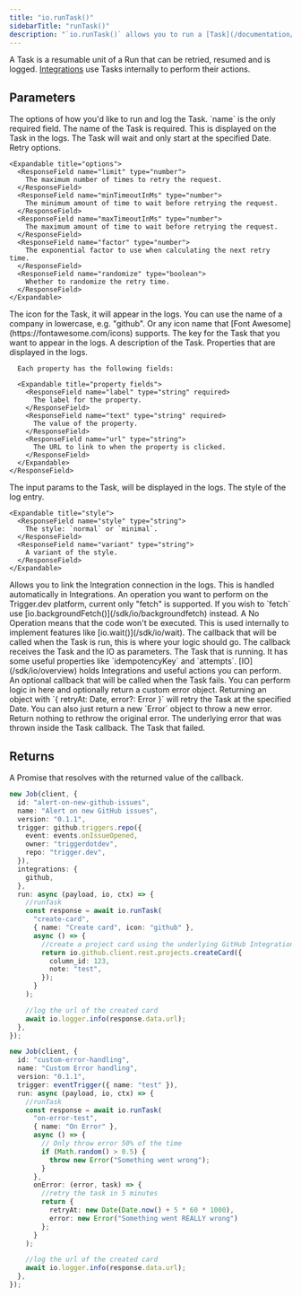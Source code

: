 ```yaml
---
title: "io.runTask()"
sidebarTitle: "runTask()"
description: "`io.runTask()` allows you to run a [Task](/documentation/concepts/tasks) from inside a Job run."
---
```


A Task is a resumable unit of a Run that can be retried, resumed and is logged. [Integrations](/integrations) use Tasks internally to perform their actions.

## Parameters

<Snippet file="stable-key-param.mdx" />

<ResponseField name="options" type="object" required>
  The options of how you'd like to run and log the Task. `name` is the only required field.

<Expandable title="options">
  <ResponseField name="name" type="string" required>
    The name of the Task is required. This is displayed on the Task in the logs.
  </ResponseField>
  <ResponseField name="delayUntil" type="date">
    The Task will wait and only start at the specified Date.
  </ResponseField>
  <ResponseField name="retry" type="object">
    Retry options.

    <Expandable title="options">
      <ResponseField name="limit" type="number">
        The maximum number of times to retry the request.
      </ResponseField>
      <ResponseField name="minTimeoutInMs" type="number">
        The minimum amount of time to wait before retrying the request.
      </ResponseField>
      <ResponseField name="maxTimeoutInMs" type="number">
        The maximum amount of time to wait before retrying the request.
      </ResponseField>
      <ResponseField name="factor" type="number">
        The exponential factor to use when calculating the next retry time.
      </ResponseField>
      <ResponseField name="randomize" type="boolean">
        Whether to randomize the retry time.
      </ResponseField>
    </Expandable>

  </ResponseField>
  <ResponseField name="icon" type="string">
    The icon for the Task, it will appear in the logs. You can use the name of a
    company in lowercase, e.g. "github". Or any icon name that [Font
    Awesome](https://fontawesome.com/icons) supports.
  </ResponseField>
  <ResponseField name="displayKey" type="string">
    The key for the Task that you want to appear in the logs.
  </ResponseField>
  <ResponseField name="description" type="string">
    A description of the Task.
  </ResponseField>
    <ResponseField name="properties" type="array">
      Properties that are displayed in the logs.

      Each property has the following fields:

      <Expandable title="property fields">
        <ResponseField name="label" type="string" required>
          The label for the property.
        </ResponseField>
        <ResponseField name="text" type="string" required>
          The value of the property.
        </ResponseField>
        <ResponseField name="url" type="string">
          The URL to link to when the property is clicked.
        </ResponseField>
      </Expandable>
    </ResponseField>

  <ResponseField name="params" type="any">
    The input params to the Task, will be displayed in the logs.
  </ResponseField>
  <ResponseField name="style" type="object">
    The style of the log entry.

    <Expandable title="style">
      <ResponseField name="style" type="string">
        The style: `normal` or `minimal`.
      </ResponseField>
      <ResponseField name="variant" type="string">
        A variant of the style.
      </ResponseField>
    </Expandable>

  </ResponseField>
  <ResponseField name="connectionKey" type="string">
    Allows you to link the Integration connection in the logs. This is handled
    automatically in Integrations.
  </ResponseField>
  <ResponseField name="operation" type="string">
    An operation you want to perform on the Trigger.dev platform, current only
    "fetch" is supported. If you wish to `fetch` use [io.backgroundFetch()](/sdk/io/backgroundfetch) instead.
  </ResponseField>
  <ResponseField name="noop" type="boolean">
    A No Operation means that the code won't be executed. This is used internally to implement features like [io.wait()](/sdk/io/wait).
  </ResponseField>
</Expandable>
</ResponseField>

<ResponseField name="callback" type="function" required>
  The callback that will be called when the Task is run, this is where your logic should go. The callback receives
  the Task and the IO as parameters.

  <Expandable title="arguments">
    <ResponseField name="task" type="Task">
      The Task that is running. It has some useful properties like `idempotencyKey` and `attempts`.
    </ResponseField>
    <ResponseField name="io" type="IO">
      [IO](/sdk/io/overview) holds Integrations and useful actions you can perform.
    </ResponseField>
  </Expandable>
</ResponseField>

<ResponseField name="onError" type="function">
  An optional callback that will be called when the Task fails. You can perform
  logic in here and optionally return a custom error object. Returning an object with `{ retryAt: Date, error?: Error }` will retry the Task at the specified Date. You can also just return a new `Error` object to throw a new error. Return nothing to rethrow the original error.

  <Expandable title="arguments">
    <ResponseField name="error" type="unknown">
      The underlying error that was thrown inside the Task callback.
    </ResponseField>
    <ResponseField name="task" type="Task">
      The Task that failed.
    </ResponseField>
  </Expandable>
</ResponseField>

## Returns

A Promise that resolves with the returned value of the callback.

<RequestExample>

```typescript Run a task
new Job(client, {
  id: "alert-on-new-github-issues",
  name: "Alert on new GitHub issues",
  version: "0.1.1",
  trigger: github.triggers.repo({
    event: events.onIssueOpened,
    owner: "triggerdotdev",
    repo: "trigger.dev",
  }),
  integrations: {
    github,
  },
  run: async (payload, io, ctx) => {
    //runTask
    const response = await io.runTask(
      "create-card",
      { name: "Create card", icon: "github" },
      async () => {
        //create a project card using the underlying GitHub Integration client
        return io.github.client.rest.projects.createCard({
          column_id: 123,
          note: "test",
        });
      }
    );

    //log the url of the created card
    await io.logger.info(response.data.url);
  },
});
```

```typescript onError callback
new Job(client, {
  id: "custom-error-handling",
  name: "Custom Error handling",
  version: "0.1.1",
  trigger: eventTrigger({ name: "test" }),
  run: async (payload, io, ctx) => {
    //runTask
    const response = await io.runTask(
      "on-error-test",
      { name: "On Error" },
      async () => {
        // Only throw error 50% of the time
        if (Math.random() > 0.5) {
          throw new Error("Something went wrong");
        }
      },
      onError: (error, task) => {
        //retry the task in 5 minutes
        return {
          retryAt: new Date(Date.now() + 5 * 60 * 1000),
          error: new Error("Something went REALLY wrong")
        };
      }
    );

    //log the url of the created card
    await io.logger.info(response.data.url);
  },
});
```

</RequestExample>
